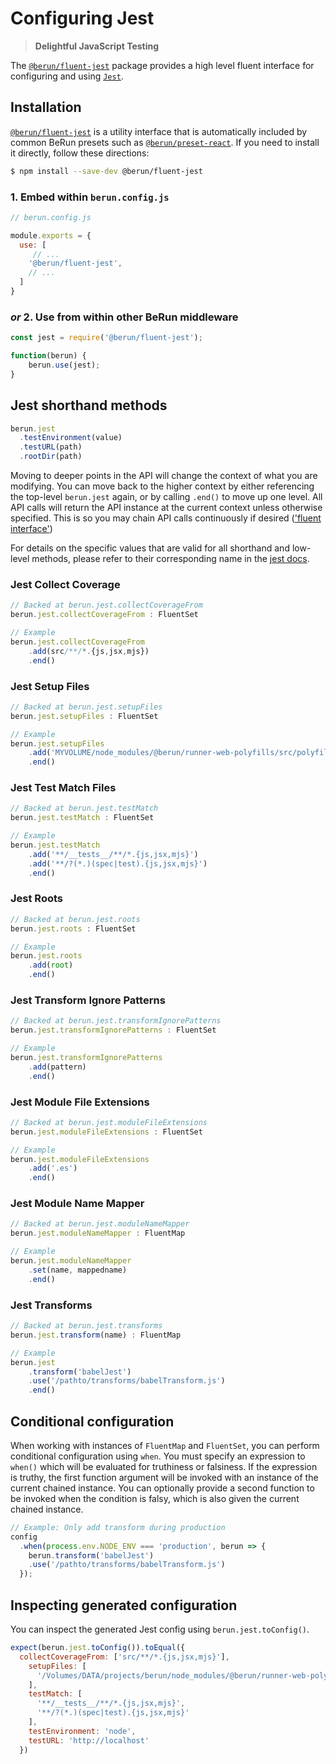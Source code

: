 # Configuring Jest

> **Delightful JavaScript Testing**

The [`@berun/fluent-jest`](https://www.npmjs.com/package/@berun/fluent-jest) package provides a high level fluent interface for configuring and using [`Jest`](https://jestjs.io).

## Installation

[`@berun/fluent-jest`](https://www.npmjs.com/package/@berun/fluent-jest) is a utility interface that is automatically
included by common BeRun presets such as [`@berun/preset-react`](https://www.npmjs.com/package/@berun/preset-react).   If you 
need to install it directly, follow these directions:

```bash
$ npm install --save-dev @berun/fluent-jest
```

### 1. Embed within `berun.config.js`

```js
// berun.config.js

module.exports = {
  use: [
     // ...
    '@berun/fluent-jest',
    // ...
  ]
}
```

### *or* 2. Use from within other BeRun middleware

```js
const jest = require('@berun/fluent-jest');

function(berun) {
    berun.use(jest);
}
```

## Jest shorthand methods

```js
berun.jest
  .testEnvironment(value)
  .testURL(path)
  .rootDir(path)
```

Moving to deeper points in the API will change the context of what you
are modifying. You can move back to the higher context by either referencing
the top-level `berun.jest` again, or by calling `.end()` to move up one level.
All API calls will return the API instance at the current context unless otherwise
specified. This is so you may chain API calls continuously 
if desired (['fluent interface'](https://en.wikipedia.org/wiki/Fluent_interface))

For details on the specific values that are valid for all shorthand and
low-level methods, please refer to their corresponding name in the
[jest docs](https://jestjs.io/docs/en/configuration).

### Jest Collect Coverage

```js
// Backed at berun.jest.collectCoverageFrom
berun.jest.collectCoverageFrom : FluentSet

// Example
berun.jest.collectCoverageFrom
    .add(src/**/*.{js,jsx,mjs})
    .end()
```

### Jest Setup Files

```js
// Backed at berun.jest.setupFiles
berun.jest.setupFiles : FluentSet

// Example
berun.jest.setupFiles
    .add('MYVOLUME/node_modules/@berun/runner-web-polyfills/src/polyfills.js)
    .end()
```

### Jest Test Match Files

```js
// Backed at berun.jest.testMatch
berun.jest.testMatch : FluentSet

// Example
berun.jest.testMatch
    .add('**/__tests__/**/*.{js,jsx,mjs}')
    .add('**/?(*.)(spec|test).{js,jsx,mjs}')
    .end()
```


### Jest Roots

```js
// Backed at berun.jest.roots
berun.jest.roots : FluentSet

// Example
berun.jest.roots
    .add(root)
    .end()
```

### Jest Transform Ignore Patterns

```js
// Backed at berun.jest.transformIgnorePatterns
berun.jest.transformIgnorePatterns : FluentSet

// Example
berun.jest.transformIgnorePatterns
    .add(pattern)
    .end()
```

### Jest Module File Extensions

```js
// Backed at berun.jest.moduleFileExtensions
berun.jest.moduleFileExtensions : FluentSet

// Example
berun.jest.moduleFileExtensions
    .add('.es')
    .end()
```

### Jest Module Name Mapper

```js
// Backed at berun.jest.moduleNameMapper
berun.jest.moduleNameMapper : FluentMap

// Example
berun.jest.moduleNameMapper
    .set(name, mappedname)
    .end()
```

### Jest Transforms

```js
// Backed at berun.jest.transforms
berun.jest.transform(name) : FluentMap

// Example
berun.jest
    .transform('babelJest')
    .use('/pathto/transforms/babelTransform.js')
    .end()
```

## Conditional configuration

When working with instances of `FluentMap` and `FluentSet`, you can perform
conditional configuration using `when`. You must specify an expression to
`when()` which will be evaluated for truthiness or falsiness. If the expression
is truthy, the first function argument will be invoked with an instance of the
current chained instance. You can optionally provide a second function to be
invoked when the condition is falsy, which is also given the current chained
instance.

```js
// Example: Only add transform during production
config
  .when(process.env.NODE_ENV === 'production', berun => {
    berun.transform('babelJest')
    .use('/pathto/transforms/babelTransform.js')
  });
```

## Inspecting generated configuration

You can inspect the generated Jest config using `berun.jest.toConfig()`. 

``` js
expect(berun.jest.toConfig()).toEqual({
  collectCoverageFrom: ['src/**/*.{js,jsx,mjs}'],
    setupFiles: [
      '/Volumes/DATA/projects/berun/node_modules/@berun/runner-web-polyfills/src/polyfills.js'
    ],
    testMatch: [
      '**/__tests__/**/*.{js,jsx,mjs}',
      '**/?(*.)(spec|test).{js,jsx,mjs}'
    ],
    testEnvironment: 'node',
    testURL: 'http://localhost'
  })
```
